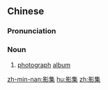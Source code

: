 ==Chinese==
{{zh-forms}}

===Pronunciation===
{{zh-pron
|m=yǐngjí
|c=jing2 zaap6
|mn=qz,tw,xm,zz:iáⁿ-chi̍p
|cat=n
}}

===Noun===
{{zh-noun}}

# [[photograph]] [[album]]

[[zh-min-nan:影集]]
[[hu:影集]]
[[zh:影集]]